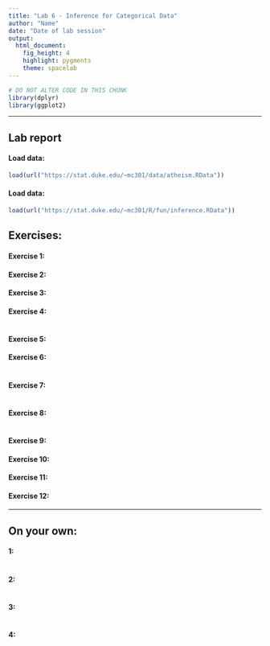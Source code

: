 ```yaml
---
title: "Lab 6 - Inference for Categorical Data"
author: "Name"
date: "Date of lab session"
output: 
  html_document: 
    fig_height: 4
    highlight: pygments
    theme: spacelab
---
```


```r
# DO NOT ALTER CODE IN THIS CHUNK
library(dplyr)
library(ggplot2)
```

* * *

## Lab report

#### Load data:
```r
load(url("https://stat.duke.edu/~mc301/data/atheism.RData"))
```

#### Load data:
```r
load(url("https://stat.duke.edu/~mc301/R/fun/inference.RData"))
```


## Exercises:

#### Exercise 1: 



#### Exercise 2: 



#### Exercise 3: 



#### Exercise 4: 


```r

```


#### Exercise 5: 



#### Exercise 6:

```r

```

#### Exercise 7:

```r

```

#### Exercise 8:

```r

```

#### Exercise 9:



#### Exercise 10:



#### Exercise 11:



#### Exercise 12:




* * *

## On your own:

#### 1: 


```r

```


#### 2: 

```r

```


#### 3:

```r

```


#### 4:


```r


```

